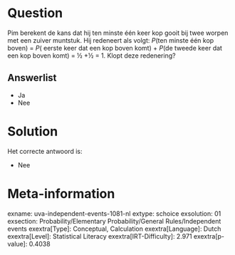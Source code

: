 Question
========

Pim berekent de kans dat hij ten minste één keer kop gooit bij twee
worpen met een zuiver muntstuk. Hij redeneert als volgt: *P*(ten minste
één kop boven) = *P*( eerste keer dat een kop boven komt) + *P*(de
tweede keer dat een kop boven komt) = ½ +½ = 1. Klopt deze redenering?


Answerlist
----------

* Ja
* Nee

Solution
========

Het correcte antwoord is: 

* Nee

Meta-information
================
exname: uva-independent-events-1081-nl
extype: schoice
exsolution: 01
exsection: Probability/Elementary Probability/General Rules/Independent events
exextra[Type]: Conceptual, Calculation
exextra[Language]: Dutch
exextra[Level]: Statistical Literacy
exextra[IRT-Difficulty]: 2.971
exextra[p-value]: 0.4038
